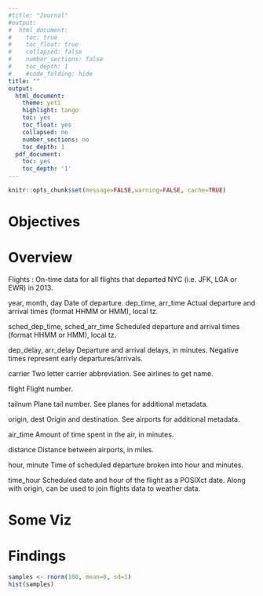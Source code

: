 ```yaml
---
#title: "Journal"
#output:
#  html_document:
#    toc: true
#    toc_float: true
#    collapsed: false
#    number_sections: false
#    toc_depth: 1
#    #code_folding: hide
title: ""
output:
  html_document:
    theme: yeti
    highlight: tango
    toc: yes
    toc_float: yes
    collapsed: no
    number_sections: no
    toc_depth: 1
  pdf_document:
    toc: yes
    toc_depth: '1'
---
```



```r
knitr::opts_chunk$set(message=FALSE,warning=FALSE, cache=TRUE)
```


# Objectives


# Overview

Flights :  On-time data for all flights that departed NYC (i.e. JFK, LGA or EWR) in 2013.

year, month, day Date of departure.
dep_time, arr_time Actual departure and arrival times (format HHMM or HMM), local tz.

sched_dep_time, sched_arr_time Scheduled departure and arrival times (format HHMM or HMM),
local tz.

dep_delay, arr_delay Departure and arrival delays, in minutes. Negative times represent early
departures/arrivals.

carrier Two letter carrier abbreviation. See airlines to get name.

flight Flight number.

tailnum Plane tail number. See planes for additional metadata.

origin, dest Origin and destination. See airports for additional metadata.



air_time Amount of time spent in the air, in minutes.

distance Distance between airports, in miles.

hour, minute Time of scheduled departure broken into hour and minutes.

time_hour Scheduled date and hour of the flight as a POSIXct date. Along with origin, can be
used to join flights data to weather data.

# Some Viz


# Findings






```r
samples <- rnorm(100, mean=0, sd=1)
hist(samples)
```

